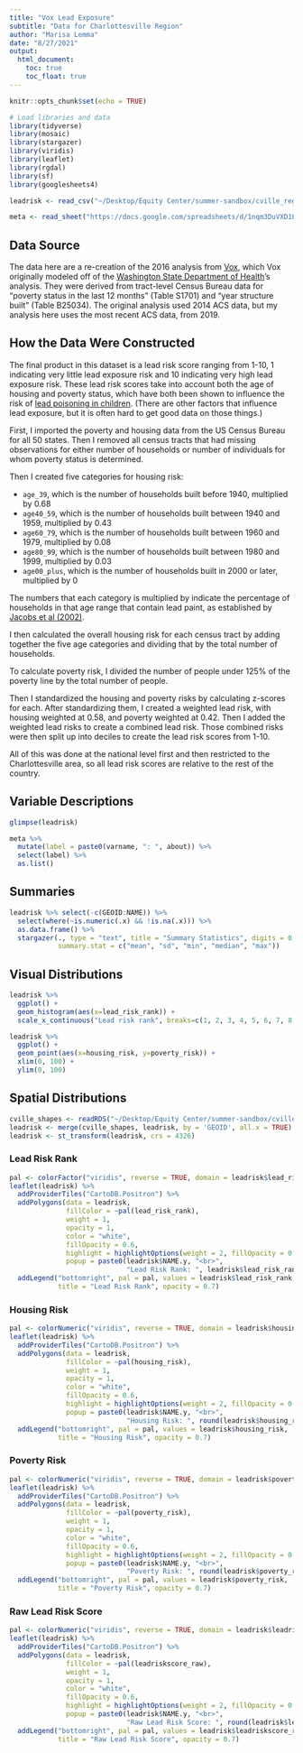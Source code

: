 ```yaml
---
title: "Vox Lead Exposure"
subtitle: "Data for Charlottesville Region"
author: "Marisa Lemma"
date: "8/27/2021"
output: 
  html_document: 
    toc: true
    toc_float: true
---
```


```r
knitr::opts_chunk$set(echo = TRUE)

# Load libraries and data
library(tidyverse)
library(mosaic)
library(stargazer)
library(viridis)
library(leaflet)
library(rgdal)
library(sf)
library(googlesheets4)

leadrisk <- read_csv("~/Desktop/Equity Center/summer-sandbox/cville_region_collection/data/leadexposure_cville_tract.csv")

meta <- read_sheet("https://docs.google.com/spreadsheets/d/1nqm3DuVXD1ObbVe_deacvT7uSLdBXfQJo3mkbqDwrVo/edit#gid=627666074", sheet="lead_exposure", gs4_deauth())

```

## Data Source
The data here are a re-creation of the 2016 analysis from [Vox](https://github.com/voxmedia/data-projects/tree/master/vox-lead-exposure-risk), which Vox originally modeled off of the [Washington State Department of Health](https://fortress.wa.gov/doh/wtn/WTNIBL/)'s analysis. They were derived from tract-level Census Bureau data for "poverty status in the last 12 months" (Table S1701) and "year structure built" (Table B25034). The original analysis used 2014 ACS data, but my analysis here uses the most recent ACS data, from 2019.

## How the Data Were Constructed
The final product in this dataset is a lead risk score ranging from 1-10, 1 indicating very little lead exposure risk and 10 indicating very high lead exposure risk. These lead risk scores take into account both the age of housing and poverty status, which have both been shown to influence the risk of [lead poisoning in children](https://s3.documentcloud.org/documents/2644455/Expert-Panel-Childhood-Lead-Screening-Guidelines.pdf). (There are other factors that influence lead exposure, but it is often hard to get good data on those things.)

First, I imported the poverty and housing data from the US Census Bureau for all 50 states. Then I removed all census tracts that had missing observations for either number of households or number of individuals for whom poverty status is determined.

Then I created five categories for housing risk:

* `age_39`, which is the number of households built before 1940, multiplied by 0.68
* `age40_59`, which is the number of households built between 1940 and 1959, multiplied by 0.43
* `age60_79`, which is the number of households built between 1960 and 1979, multiplied by 0.08
* `age80_99`, which is the number of households built between 1980 and 1999, multiplied by 0.03
* `age00_plus`, which is the number of households built in 2000 or later, multiplied by 0

The numbers that each category is multiplied by indicate the percentage of households in that age range that contain lead paint, as established by [Jacobs et al (2002)](https://ehp.niehs.nih.gov/doi/pdf/10.1289/ehp.021100599).

I then calculated the overall housing risk for each census tract by adding together the five age categories and dividing that by the total number of households.

To calculate poverty risk, I divided the number of people under 125% of the poverty line by the total number of people.

Then I standardized the housing and poverty risks by calculating z-scores for each. After standardizing them, I created a weighted lead risk, with housing weighted at 0.58, and poverty weighted at 0.42. Then I added the weighted lead risks to create a combined lead risk. Those combined risks were then split up into deciles to create the lead risk scores from 1-10.

All of this was done at the national level first and then restricted to the Charlottesville area, so all lead risk scores are relative to the rest of the country.

## Variable Descriptions
```r
glimpse(leadrisk)
```

```r
meta %>% 
  mutate(label = paste0(varname, ": ", about)) %>% 
  select(label) %>% 
  as.list()
```


## Summaries
```r
leadrisk %>% select(-c(GEOID:NAME)) %>% 
  select(where(~is.numeric(.x) && !is.na(.x))) %>% 
  as.data.frame() %>% 
  stargazer(., type = "text", title = "Summary Statistics", digits = 0,
            summary.stat = c("mean", "sd", "min", "median", "max"))
```

## Visual Distributions

```r
leadrisk %>% 
  ggplot() +
  geom_histogram(aes(x=lead_risk_rank)) +
  scale_x_continuous("Lead risk rank", breaks=c(1, 2, 3, 4, 5, 6, 7, 8, 9, 10), labels=c(1, 2, 3, 4, 5, 6, 7, 8, 9, 10))
```

```r
leadrisk %>% 
  ggplot() +
  geom_point(aes(x=housing_risk, y=poverty_risk)) +
  xlim(0, 100) +
  ylim(0, 100)
```


## Spatial Distributions
```r
cville_shapes <- readRDS("~/Desktop/Equity Center/summer-sandbox/cville_region_collection/data/cville_tracts.RDS")
leadrisk <- merge(cville_shapes, leadrisk, by = 'GEOID', all.x = TRUE)
leadrisk <- st_transform(leadrisk, crs = 4326)
```

### Lead Risk Rank
```r
pal <- colorFactor("viridis", reverse = TRUE, domain = leadrisk$lead_risk_rank)
leaflet(leadrisk) %>% 
  addProviderTiles("CartoDB.Positron") %>% 
  addPolygons(data = leadrisk,
              fillColor = ~pal(lead_risk_rank),
              weight = 1,
              opacity = 1,
              color = "white",
              fillOpacity = 0.6,
              highlight = highlightOptions(weight = 2, fillOpacity = 0.8, bringToFront = T),
              popup = paste0(leadrisk$NAME.y, "<br>",
                             "Lead Risk Rank: ", leadrisk$lead_risk_rank)) %>% 
  addLegend("bottomright", pal = pal, values = leadrisk$lead_risk_rank,
            title = "Lead Risk Rank", opacity = 0.7)
```

### Housing Risk

```r
pal <- colorNumeric("viridis", reverse = TRUE, domain = leadrisk$housing_risk)
leaflet(leadrisk) %>% 
  addProviderTiles("CartoDB.Positron") %>% 
  addPolygons(data = leadrisk,
              fillColor = ~pal(housing_risk),
              weight = 1,
              opacity = 1,
              color = "white",
              fillOpacity = 0.6,
              highlight = highlightOptions(weight = 2, fillOpacity = 0.8, bringToFront = T),
              popup = paste0(leadrisk$NAME.y, "<br>",
                             "Housing Risk: ", round(leadrisk$housing_risk, 2))) %>% 
  addLegend("bottomright", pal = pal, values = leadrisk$housing_risk,
            title = "Housing Risk", opacity = 0.7)
```

### Poverty Risk

```r
pal <- colorNumeric("viridis", reverse = TRUE, domain = leadrisk$poverty_risk)
leaflet(leadrisk) %>% 
  addProviderTiles("CartoDB.Positron") %>% 
  addPolygons(data = leadrisk,
              fillColor = ~pal(poverty_risk),
              weight = 1,
              opacity = 1,
              color = "white",
              fillOpacity = 0.6,
              highlight = highlightOptions(weight = 2, fillOpacity = 0.8, bringToFront = T),
              popup = paste0(leadrisk$NAME.y, "<br>",
                             "Poverty Risk: ", round(leadrisk$poverty_risk, 2))) %>% 
  addLegend("bottomright", pal = pal, values = leadrisk$poverty_risk,
            title = "Poverty Risk", opacity = 0.7)
```

### Raw Lead Risk Score

```r
pal <- colorNumeric("viridis", reverse = TRUE, domain = leadrisk$leadriskscore_raw)
leaflet(leadrisk) %>% 
  addProviderTiles("CartoDB.Positron") %>% 
  addPolygons(data = leadrisk,
              fillColor = ~pal(leadriskscore_raw),
              weight = 1,
              opacity = 1,
              color = "white",
              fillOpacity = 0.6,
              highlight = highlightOptions(weight = 2, fillOpacity = 0.8, bringToFront = T),
              popup = paste0(leadrisk$NAME.y, "<br>",
                             "Raw Lead Risk Score: ", round(leadrisk$leadriskscore_raw, 2))) %>% 
  addLegend("bottomright", pal = pal, values = leadrisk$leadriskscore_raw,
            title = "Raw Lead Risk Score", opacity = 0.7)
```

